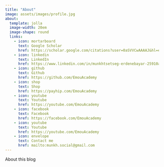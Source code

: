 ```yaml
---
title: "About"
image: assets/images/profile.jpg
about:
  template: jolla
  image-width: 20em
  image-shape: round
  links:
    - icon: mortarboard
      text: Google Scholar
      href: https://scholar.google.com/citations?user=0aSVVCwAAAAJ&hl=en&oi=ao
    - icon: linkedin
      text: LinkedIn
      href: https://www.linkedin.com/in/munkhtsetseg-erdenebayar-25910a1a1/
    - icon: github
      text: Github
      href: https://github.com/EmouAcademy
    - icon: shop
      text: Shop
      href: https://payhip.com/EmouAcademy
    - icon: youtube
      text: Youtube
      href: https://youtube.com/EmouAcademy
    - icon: facebook
      text: Facebook
      href: https://facebook.com/EmouAcademy
    - icon: youtube
      text: Youtube
      href: https://youtube.com/EmouAcademy
    - icon: envelope
      text: Contact me
      href: mailto:munkh.social@gmail.com
---
```


About this blog
